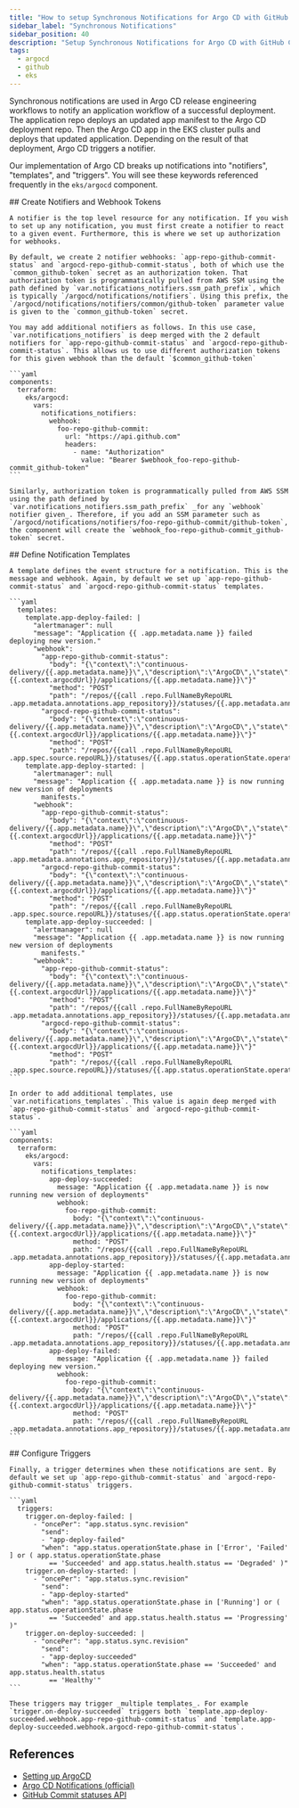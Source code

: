 ```yaml
---
title: "How to setup Synchronous Notifications for Argo CD with GitHub Commit Statuses"
sidebar_label: "Synchronous Notifications"
sidebar_position: 40
description: "Setup Synchronous Notifications for Argo CD with GitHub Commit Statuses"
tags:
  - argocd
  - github
  - eks
---
```


<Intro>
  Synchronous notifications are used in Argo CD release engineering workflows to notify an application workflow of a successful deployment. The application repo deploys an updated app manifest to the Argo CD deployment repo. Then the Argo CD app in the EKS cluster pulls and deploys that updated application. Depending on the result of that deployment, Argo CD triggers a notifier.
</Intro>

Our implementation of Argo CD breaks up notifications into "notifiers", "templates", and "triggers". You will see these keywords referenced frequently in the `eks/argocd` component.

<Steps>

  <Step>
    ## <StepNumber/> Create Notifiers and Webhook Tokens

    A notifier is the top level resource for any notification. If you wish to set up any notification, you must first create a notifier to react to a given event. Furthermore, this is where we set up authorization for webhooks.

    By default, we create 2 notifier webhooks: `app-repo-github-commit-status` and `argocd-repo-github-commit-status`, both of which use the `common_github-token` secret as an authorization token. That authorization token is programmatically pulled from AWS SSM using the path defined by `var.notifications_notifiers.ssm_path_prefix`, which is typically `/argocd/notifications/notifiers`. Using this prefix, the `/argocd/notifications/notifiers/common/github-token` parameter value is given to the `common_github-token` secret.

    You may add additional notifiers as follows. In this use case, `var.notifications_notifiers` is deep merged with the 2 default notifiers for `app-repo-github-commit-status` and `argocd-repo-github-commit-status`. This allows us to use different authorization tokens for this given webhook than the default `$common_github-token`

    ```yaml
    components:
      terraform:
        eks/argocd:
          vars:
            notifications_notifiers:
              webhook:
                foo-repo-github-commit:
                  url: "https://api.github.com"
                  headers:
                    - name: "Authorization"
                      value: "Bearer $webhook_foo-repo-github-commit_github-token"
    ```

    Similarly, authorization token is programmatically pulled from AWS SSM using the path defined by `var.notifications_notifiers.ssm_path_prefix` _for any `webhook` notifier given_. Therefore, if you add an SSM parameter such as `/argocd/notifications/notifiers/foo-repo-github-commit/github-token`, the component will create the `webhook_foo-repo-github-commit_github-token` secret.
  </Step>

  <Step>
    ## <StepNumber/> Define Notification Templates

    A template defines the event structure for a notification. This is the message and webhook. Again, by default we set up `app-repo-github-commit-status` and `argocd-repo-github-commit-status` templates.

    ```yaml
      templates:
        template.app-deploy-failed: |
          "alertmanager": null
          "message": "Application {{ .app.metadata.name }} failed deploying new version."
          "webhook":
            "app-repo-github-commit-status":
              "body": "{\"context\":\"continuous-delivery/{{.app.metadata.name}}\",\"description\":\"ArgoCD\",\"state\":\"error\",\"target_url\":\"{{.context.argocdUrl}}/applications/{{.app.metadata.name}}\"}"
              "method": "POST"
              "path": "/repos/{{call .repo.FullNameByRepoURL .app.metadata.annotations.app_repository}}/statuses/{{.app.metadata.annotations.app_commit}}"
            "argocd-repo-github-commit-status":
              "body": "{\"context\":\"continuous-delivery/{{.app.metadata.name}}\",\"description\":\"ArgoCD\",\"state\":\"error\",\"target_url\":\"{{.context.argocdUrl}}/applications/{{.app.metadata.name}}\"}"
              "method": "POST"
              "path": "/repos/{{call .repo.FullNameByRepoURL .app.spec.source.repoURL}}/statuses/{{.app.status.operationState.operation.sync.revision}}"
        template.app-deploy-started: |
          "alertmanager": null
          "message": "Application {{ .app.metadata.name }} is now running new version of deployments
            manifests."
          "webhook":
            "app-repo-github-commit-status":
              "body": "{\"context\":\"continuous-delivery/{{.app.metadata.name}}\",\"description\":\"ArgoCD\",\"state\":\"pending\",\"target_url\":\"{{.context.argocdUrl}}/applications/{{.app.metadata.name}}\"}"
              "method": "POST"
              "path": "/repos/{{call .repo.FullNameByRepoURL .app.metadata.annotations.app_repository}}/statuses/{{.app.metadata.annotations.app_commit}}"
            "argocd-repo-github-commit-status":
              "body": "{\"context\":\"continuous-delivery/{{.app.metadata.name}}\",\"description\":\"ArgoCD\",\"state\":\"pending\",\"target_url\":\"{{.context.argocdUrl}}/applications/{{.app.metadata.name}}\"}"
              "method": "POST"
              "path": "/repos/{{call .repo.FullNameByRepoURL .app.spec.source.repoURL}}/statuses/{{.app.status.operationState.operation.sync.revision}}"
        template.app-deploy-succeeded: |
          "alertmanager": null
          "message": "Application {{ .app.metadata.name }} is now running new version of deployments
            manifests."
          "webhook":
            "app-repo-github-commit-status":
              "body": "{\"context\":\"continuous-delivery/{{.app.metadata.name}}\",\"description\":\"ArgoCD\",\"state\":\"success\",\"target_url\":\"{{.context.argocdUrl}}/applications/{{.app.metadata.name}}\"}"
              "method": "POST"
              "path": "/repos/{{call .repo.FullNameByRepoURL .app.metadata.annotations.app_repository}}/statuses/{{.app.metadata.annotations.app_commit}}"
            "argocd-repo-github-commit-status":
              "body": "{\"context\":\"continuous-delivery/{{.app.metadata.name}}\",\"description\":\"ArgoCD\",\"state\":\"success\",\"target_url\":\"{{.context.argocdUrl}}/applications/{{.app.metadata.name}}\"}"
              "method": "POST"
              "path": "/repos/{{call .repo.FullNameByRepoURL .app.spec.source.repoURL}}/statuses/{{.app.status.operationState.operation.sync.revision}}"
    ```

    In order to add additional templates, use `var.notifications_templates`. This value is again deep merged with `app-repo-github-commit-status` and `argocd-repo-github-commit-status`.

    ```yaml
    components:
      terraform:
        eks/argocd:
          vars:
            notifications_templates:
              app-deploy-succeeded:
                message: "Application {{ .app.metadata.name }} is now running new version of deployments"
                webhook:
                  foo-repo-github-commit:
                    body: "{\"context\":\"continuous-delivery/{{.app.metadata.name}}\",\"description\":\"ArgoCD\",\"state\":\"success\",\"target_url\":\"{{.context.argocdUrl}}/applications/{{.app.metadata.name}}\"}"
                    method: "POST"
                    path: "/repos/{{call .repo.FullNameByRepoURL .app.metadata.annotations.app_repository}}/statuses/{{.app.metadata.annotations.app_commit}}"
              app-deploy-started:
                message: "Application {{ .app.metadata.name }} is now running new version of deployments"
                webhook:
                  foo-repo-github-commit:
                    body: "{\"context\":\"continuous-delivery/{{.app.metadata.name}}\",\"description\":\"ArgoCD\",\"state\":\"pending\",\"target_url\":\"{{.context.argocdUrl}}/applications/{{.app.metadata.name}}\"}"
                    method: "POST"
                    path: "/repos/{{call .repo.FullNameByRepoURL .app.metadata.annotations.app_repository}}/statuses/{{.app.metadata.annotations.app_commit}}"
              app-deploy-failed:
                message: "Application {{ .app.metadata.name }} failed deploying new version."
                webhook:
                  foo-repo-github-commit:
                    body: "{\"context\":\"continuous-delivery/{{.app.metadata.name}}\",\"description\":\"ArgoCD\",\"state\":\"error\",\"target_url\":\"{{.context.argocdUrl}}/applications/{{.app.metadata.name}}\"}"
                    method: "POST"
                    path: "/repos/{{call .repo.FullNameByRepoURL .app.metadata.annotations.app_repository}}/statuses/{{.app.metadata.annotations.app_commit}}"
    ```
  </Step>

  <Step>
    ## <StepNumber/> Configure Triggers

    Finally, a trigger determines when these notifications are sent. By default we set up `app-repo-github-commit-status` and `argocd-repo-github-commit-status` triggers.

    ```yaml
      triggers:
        trigger.on-deploy-failed: |
          - "oncePer": "app.status.sync.revision"
            "send":
            - "app-deploy-failed"
            "when": "app.status.operationState.phase in ['Error', 'Failed' ] or ( app.status.operationState.phase
              == 'Succeeded' and app.status.health.status == 'Degraded' )"
        trigger.on-deploy-started: |
          - "oncePer": "app.status.sync.revision"
            "send":
            - "app-deploy-started"
            "when": "app.status.operationState.phase in ['Running'] or ( app.status.operationState.phase
              == 'Succeeded' and app.status.health.status == 'Progressing' )"
        trigger.on-deploy-succeeded: |
          - "oncePer": "app.status.sync.revision"
            "send":
            - "app-deploy-succeeded"
            "when": "app.status.operationState.phase == 'Succeeded' and app.status.health.status
              == 'Healthy'"
    ```

    These triggers may trigger _multiple templates_. For example `trigger.on-deploy-succeeded` triggers both `template.app-deploy-succeeded.webhook.app-repo-github-commit-status` and `template.app-deploy-succeeded.webhook.argocd-repo-github-commit-status`.
  </Step>

</Steps>

## References
- [Setting up ArgoCD](/layers/software-delivery/eks-argocd/setup/)
- [Argo CD Notifications (official)](https://argocd-notifications.readthedocs.io/en/stable/)
- [GitHub Commit statuses API](https://docs.github.com/en/rest/commits/statuses?apiVersion=2022-11-28#create-a-commit-status)
